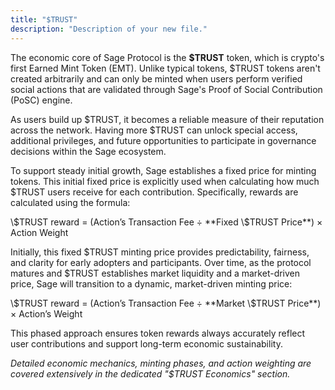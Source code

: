 ```yaml
---
title: "$TRUST"
description: "Description of your new file."
---
```


The economic core of Sage Protocol is the **\$TRUST** token, which is crypto's first Earned Mint Token (EMT). Unlike typical tokens, \$TRUST tokens aren't created arbitrarily and can only be minted when users perform verified social actions that are validated through Sage's Proof of Social Contribution (PoSC) engine.

As users build up \$TRUST, it becomes a reliable measure of their reputation across the network. Having more \$TRUST can unlock special access, additional privileges, and future opportunities to participate in governance decisions within the Sage ecosystem.

To support steady initial growth, Sage establishes a fixed price for minting tokens. This initial fixed price is explicitly used when calculating how much \$TRUST users receive for each contribution. Specifically, rewards are calculated using the formula:

<Info>
  \$TRUST reward = (Action’s Transaction Fee ÷ **Fixed \$TRUST Price**) × Action Weight
</Info>

Initially, this fixed \$TRUST minting price provides predictability, fairness, and clarity for early adopters and participants. Over time, as the protocol matures and \$TRUST establishes market liquidity and a market-driven price, Sage will transition to a dynamic, market-driven minting price:

<Info>
  \$TRUST reward = (Action’s Transaction Fee ÷ **Market \$TRUST Price**) × Action’s Weight
</Info>

This phased approach ensures token rewards always accurately reflect user contributions and support long-term economic sustainability.

_Detailed economic mechanics, minting phases, and action weighting are covered extensively in the dedicated "\$TRUST Economics" section._